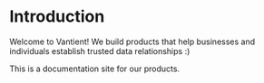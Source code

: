 # Introduction

Welcome to Vantient! We build products that help businesses and individuals establish trusted data relationships :)

This is a documentation site for our products.
